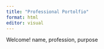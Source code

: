 ```yaml
---
title: "Professional Portolfio"
format: html
editor: visual
---
```


Welcome! name, profession, purpose
